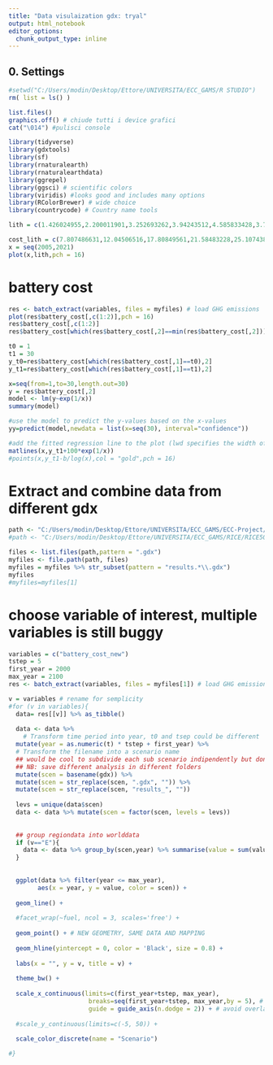 ```yaml
---
title: "Data visulaization gdx: tryal"
output: html_notebook
editor_options: 
  chunk_output_type: inline
---
```


## 0. Settings

```r
#setwd("C:/Users/modin/Desktop/Ettore/UNIVERSITA/ECC_GAMS/R STUDIO")
rm( list = ls() )

list.files()
graphics.off() # chiude tutti i device grafici
cat("\014") #pulisci console

library(tidyverse)
library(gdxtools)
library(sf)
library(rnaturalearth)
library(rnaturalearthdata)
library(ggrepel)
library(ggsci) # scientific colors
library(viridis) #looks good and includes many options
library(RColorBrewer) # wide choice
library(countrycode) # Country name tools

```
```r
lith = c(1.426024955,2.200011901,3.252693262,3.94243512,4.585833428,3.749943315,3.645069268,3.683428751,3.900433516,3.78042719,4.12688361,7.02276395,9.358695741,11.09685768,8.432977442,4.993804561,7.561162264)

cost_lith = c(7.807486631,12.04506516,17.80849561,21.58483228,25.10743802,20.53093965,19.95675424,20.16677241,21.3548735,20.69783887,22.59468776,38.44963262,51.23885918,60.75529578,46.1705515,27.34107997,41.39736339)
x = seq(2005,2021)
plot(x,lith,pch = 16)
```

# battery cost
```r
res <- batch_extract(variables, files = myfiles) # load GHG emissions
plot(res$battery_cost[,c(1:2)],pch = 16)
res$battery_cost[,c(1:2)]
res$battery_cost[which(res$battery_cost[,2]==min(res$battery_cost[,2])),1]

t0 = 1
t1 = 30
y_t0=res$battery_cost[which(res$battery_cost[,1]==t0),2]
y_t1=res$battery_cost[which(res$battery_cost[,1]==t1),2]

x=seq(from=1,to=30,length.out=30)
y = res$battery_cost[,2]
model <- lm(y~exp(1/x))
summary(model)

#use the model to predict the y-values based on the x-values
yy=predict(model,newdata = list(x=seq(30), interval="confidence"))

#add the fitted regression line to the plot (lwd specifies the width of the line)
matlines(x,y_t1+100*exp(1/x))
#points(x,y_t1-b/log(x),col = "gold",pch = 16)

```
# Extract and combine data from different gdx
```r
path <- "C:/Users/modin/Desktop/Ettore/UNIVERSITA/ECC_GAMS/ECC-Project/witchmodel"
#path <- "C:/Users/modin/Desktop/Ettore/UNIVERSITA/ECC_GAMS/RICE/RICE50x_v1_portable/results"

files <- list.files(path,pattern = ".gdx")
myfiles <- file.path(path, files)
myfiles = myfiles %>% str_subset(pattern = "results.*\\.gdx")
myfiles
#myfiles=myfiles[1]

```

# choose variable of interest, multiple variables is still buggy
```r
variables = c("battery_cost_new")
tstep = 5
first_year = 2000
max_year = 2100
res <- batch_extract(variables, files = myfiles[1]) # load GHG emissions
```


```r
v = variables # rename for semplicity
#for (v in variables){
  data= res[[v]] %>% as_tibble()
  
  data <- data %>%
    # Transform time period into year, t0 and tsep could be different
  mutate(year = as.numeric(t) * tstep + first_year) %>% 
  # Transform the filename into a scenario name
  ## would be cool to subdivide each sub scenario indipendently but don't know if it's even worth it
  ## NB: save different analysis in different folders
  mutate(scen = basename(gdx)) %>% 
  mutate(scen = str_replace(scen, ".gdx", "")) %>%
  mutate(scen = str_replace(scen, "results_", ""))
  
  levs = unique(data$scen)
  data <- data %>% mutate(scen = factor(scen, levels = levs))
  
  
  ## group regiondata into worlddata
  if (v=="E"){
    data <- data %>% group_by(scen,year) %>% summarise(value = sum(value))
  }
  
  
  ggplot(data %>% filter(year <= max_year),
        aes(x = year, y = value, color = scen)) +
    
  geom_line() +
    
  #facet_wrap(~fuel, ncol = 3, scales='free') +
    
  geom_point() + # NEW GEOMETRY, SAME DATA AND MAPPING
    
  geom_hline(yintercept = 0, color = 'Black', size = 0.8) +
    
  labs(x = "", y = v, title = v) +
    
  theme_bw() +
    
  scale_x_continuous(limits=c(first_year+tstep, max_year),
                      breaks=seq(first_year+tstep, max_year,by = 5), # Define the axis tiks breaks
                      guide = guide_axis(n.dodge = 2)) + # avoid overlapping
    
  #scale_y_continuous(limits=c(-5, 50)) +
    
  scale_color_discrete(name = "Scenario")

#}


```







